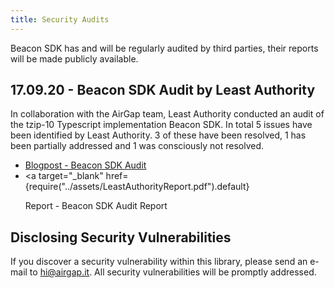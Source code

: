 ```yaml
---
title: Security Audits
---
```


Beacon SDK has and will be regularly audited by third parties, their reports will be made publicly available.

## 17.09.20 - Beacon SDK Audit by Least Authority

In collaboration with the AirGap team, Least Authority conducted an audit of the tzip-10 Typescript implementation Beacon SDK. In total 5 issues have been identified by Least Authority. 3 of these have been resolved, 1 has been partially addressed and 1 was consciously not resolved.

- [Blogpost - Beacon SDK Audit](https://medium.com/airgap-it/beacon-sdk-audited-by-least-authority-fa12f83e91e0)
- <a
    target="_blank"
    href={require("../assets/LeastAuthorityReport.pdf").default}
  >
    Report - Beacon SDK Audit Report
  </a>

## Disclosing Security Vulnerabilities

If you discover a security vulnerability within this library, please send an e-mail to hi@airgap.it. All security vulnerabilities will be promptly addressed.
